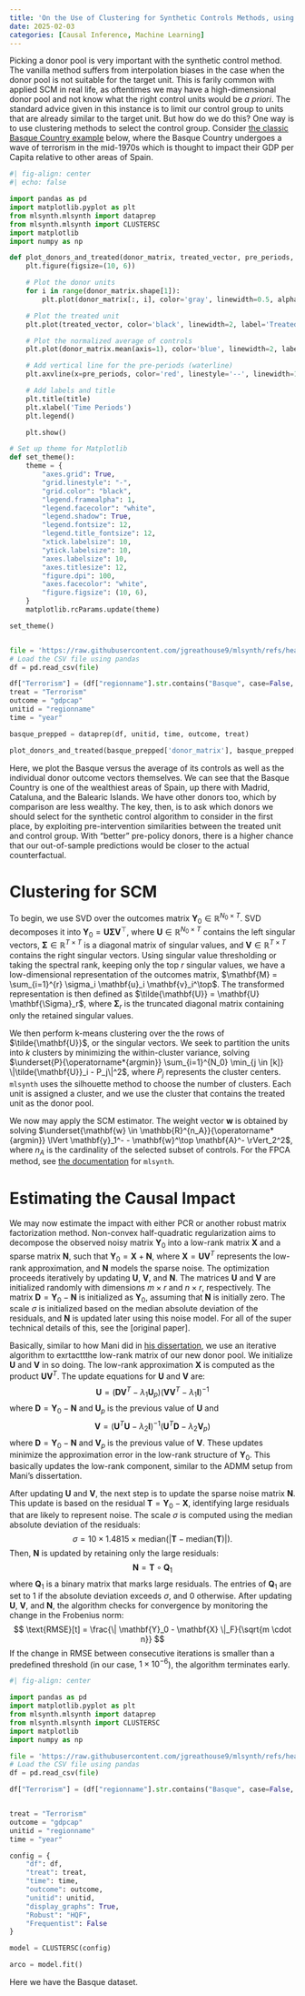 ```yaml
---
title: 'On the Use of Clustering for Synthetic Controls Methods, using mlsynth'
date: 2025-02-03
categories: [Causal Inference, Machine Learning]
---
```


Picking a donor pool is very important with the synthetic control method. The vanilla method suffers from interpolation biases in the case when the donor pool is not suitable for the target unit. This is farily common with applied SCM in real life, as oftentimes we may have a high-dimensional donor pool and not know what the right control units would be _a priori_. The standard advice given in this instance is to limit our control group to units that are already similar to the target unit. But how do we do this? One way is to use clustering methods to select the control group. Consider [the classic Basque Country example](https://economics.mit.edu/sites/default/files/publications/The%20Economic%20Costs%20of%20Conflict.pdf) below, where the Basque Country undergoes a wave of terrorism in the mid-1970s which is thought to impact their GDP per Capita relative to other areas of Spain.

```python
#| fig-align: center
#| echo: false

import pandas as pd
import matplotlib.pyplot as plt
from mlsynth.mlsynth import dataprep
from mlsynth.mlsynth import CLUSTERSC
import matplotlib
import numpy as np

def plot_donors_and_treated(donor_matrix, treated_vector, pre_periods, title):
    plt.figure(figsize=(10, 6))

    # Plot the donor units
    for i in range(donor_matrix.shape[1]):
        plt.plot(donor_matrix[:, i], color='gray', linewidth=0.5, alpha=0.8, label='_nolegend_')

    # Plot the treated unit
    plt.plot(treated_vector, color='black', linewidth=2, label='Treated Unit')

    # Plot the normalized average of controls
    plt.plot(donor_matrix.mean(axis=1), color='blue', linewidth=2, label='Average of Controls')

    # Add vertical line for the pre-periods (waterline)
    plt.axvline(x=pre_periods, color='red', linestyle='--', linewidth=1.5, label='Terrorism')

    # Add labels and title
    plt.title(title)
    plt.xlabel('Time Periods')
    plt.legend()

    plt.show()

# Set up theme for Matplotlib
def set_theme():
    theme = {
        "axes.grid": True,
        "grid.linestyle": "-",
        "grid.color": "black",
        "legend.framealpha": 1,
        "legend.facecolor": "white",
        "legend.shadow": True,
        "legend.fontsize": 12,
        "legend.title_fontsize": 12,
        "xtick.labelsize": 10,
        "ytick.labelsize": 10,
        "axes.labelsize": 10,
        "axes.titlesize": 12,
        "figure.dpi": 100,
        "axes.facecolor": "white",
        "figure.figsize": (10, 6),
    }
    matplotlib.rcParams.update(theme)

set_theme()


file = 'https://raw.githubusercontent.com/jgreathouse9/mlsynth/refs/heads/main/basedata/basque_data.csv'
# Load the CSV file using pandas
df = pd.read_csv(file)

df["Terrorism"] = (df["regionname"].str.contains("Basque", case=False, na=False) & (df["year"] >= 1973)).astype(int)
treat = "Terrorism"
outcome = "gdpcap"
unitid = "regionname"
time = "year"

basque_prepped = dataprep(df, unitid, time, outcome, treat)

plot_donors_and_treated(basque_prepped['donor_matrix'], basque_prepped['y'], basque_prepped['pre_periods'], 'Basque vs. Controls')

```

Here, we plot the Basque versus the average of its controls as well as the individual donor outcome vectors themselves. We can see that the Basque Country is one of the wealthiest areas of Spain, up there with Madrid, Cataluna, and the Balearic Islands. We have other donors too, which by comparison are less wealthy. The key, then, is to ask which donors we should select for the synthetic control algorithm to consider in the first place, by exploiting pre-intervention similarities between the treated unit and control group. With "better" pre-policy donors, there is a higher chance that our out-of-sample predictions would be closer to the actual counterfactual.

# Clustering for SCM

To begin, we use SVD over the outcomes matrix $\mathbf{Y}_0 \in \mathbb{R}^{N_0 \times T}$. SVD decomposes it into $\mathbf{Y}_0 = \mathbf{U} \mathbf{\Sigma} \mathbf{V}^\top$, where $\mathbf{U} \in \mathbb{R}^{N_0 \times T}$ contains the left singular vectors, $\mathbf{\Sigma} \in \mathbb{R}^{T \times T}$ is a diagonal matrix of singular values, and $\mathbf{V} \in \mathbb{R}^{T \times T}$ contains the right singular vectors. Using singular value thresholding or taking the spectral rank, keeping only the top $r$ singular values, we have a low-dimensional representation of the outcomes matrix, $\mathbf{M} = \sum_{i=1}^{r} \sigma_i \mathbf{u}_i \mathbf{v}_i^\top$. The transformed representation is then defined as $\tilde{\mathbf{U}} = \mathbf{U} \mathbf{\Sigma}_r$, where $\mathbf{\Sigma}_r$ is the truncated diagonal matrix containing only the retained singular values.

We then perform k-means clustering over the the rows of $\tilde{\mathbf{U}}$, or the singular vectors. We seek to partition the units into $k$ clusters by minimizing the within-cluster variance, solving $\underset{P}{\operatorname*{argmin}} \sum_{i=1}^{N_0} \min_{j \in [k]} \|\tilde{\mathbf{U}}_i - P_j\|^2$, where $P_j$ represents the cluster centers. ``mlsynth`` uses the silhouette method to choose the number of clusters. Each unit is assigned a cluster, and we use the cluster that contains the treated unit as the donor pool.

We now may apply the SCM estimator. The weight vector $\mathbf{w}$ is obtained by solving $\underset{\mathbf{w} \in \mathbb{R}^{n_A}}{\operatorname*{argmin}} \lVert \mathbf{y}_1^- - \mathbf{w}^\top \mathbf{A}^- \rVert_2^2$, where $n_A$ is the cardinality of the selected subset of controls. For the FPCA method, see [the documentation](https://mlsynth.readthedocs.io/en/latest/clustersc.html) for ``mlsynth``.

# Estimating the Causal Impact

We may now estimate the impact with either PCR or another robust matrix factorization method. Non-convex half-quadratic regularization aims to decompose the observed noisy matrix $\mathbf{Y}_0$ into a low-rank matrix $\mathbf{X}$ and a sparse matrix $\mathbf{N}$, such that $\mathbf{Y}_0 = \mathbf{X} + \mathbf{N}$, where $\mathbf{X} = \mathbf{U} \mathbf{V}^T$ represents the low-rank approximation, and $\mathbf{N}$ models the sparse noise. The optimization proceeds iteratively by updating $\mathbf{U}$, $\mathbf{V}$, and $\mathbf{N}$. The matrices $\mathbf{U}$ and $\mathbf{V}$ are initialized randomly with dimensions $m \times r$ and $n \times r$, respectively. The matrix $\mathbf{D} = \mathbf{Y}_0 - \mathbf{N}$ is initialized as $\mathbf{Y}_0$, assuming that $\mathbf{N}$ is initially zero. The scale $\sigma$ is initialized based on the median absolute deviation of the residuals, and $\mathbf{N}$ is updated later using this noise model. For all of the super technical details of this, see the [original paper].

Basically, similar to how Mani did in [his dissertation](https://academicworks.cuny.edu/cgi/viewcontent.cgi?article=6069&context=gc_etds), we use an iterative algorithm to exrtacttthe low-rank matrix of our new donor pool. We initialize $\mathbf{U}$ and $\mathbf{V}$ in so doing. The low-rank approximation $\mathbf{X}$ is computed as the product $\mathbf{U} \mathbf{V}^T$. The update equations for $\mathbf{U}$ and $\mathbf{V}$ are:
  $$
  \mathbf{U} = \left( \mathbf{D} \mathbf{V}^T - \lambda_1 \mathbf{U}_p \right) \left( \mathbf{V} \mathbf{V}^T - \lambda_1 \mathbf{I} \right)^{-1}
  $$
  where $\mathbf{D} = \mathbf{Y}_0 - \mathbf{N}$ and $\mathbf{U}_p$ is the previous value of $\mathbf{U}$ and
  $$
  \mathbf{V} = \left( \mathbf{U}^T \mathbf{U} - \lambda_2 \mathbf{I} \right)^{-1} \left( \mathbf{U}^T \mathbf{D} - \lambda_2 \mathbf{V}_p \right)
  $$
where $\mathbf{D} = \mathbf{Y}_0 - \mathbf{N}$ and $\mathbf{V}_p$ is the previous value of $\mathbf{V}$. These updates minimize the approximation error in the low-rank structure of $\mathbf{Y}_0$. This basically updates the low-rank component, similar to the ADMM setup from Mani's dissertation.

After updating $\mathbf{U}$ and $\mathbf{V}$, the next step is to update the sparse noise matrix $\mathbf{N}$. This update is based on the residual $\mathbf{T} = \mathbf{Y}_0 - \mathbf{X}$, identifying large residuals that are likely to represent noise. The scale $\sigma$ is computed using the median absolute deviation of the residuals:
$$
\sigma = 10 \times 1.4815 \times \text{median}(\left| \mathbf{T} - \text{median}(\mathbf{T}) \right|).
$$
Then, $\mathbf{N}$ is updated by retaining only the large residuals:
$$
\mathbf{N} = \mathbf{T} \circ \mathbf{Q}_1
$$
where $\mathbf{Q}_1$ is a binary matrix that marks large residuals. The entries of $\mathbf{Q}_1$ are set to 1 if the absolute deviation exceeds $\sigma$, and 0 otherwise. After updating $\mathbf{U}$, $\mathbf{V}$, and $\mathbf{N}$, the algorithm checks for convergence by monitoring the change in the Frobenius norm:
$$
\text{RMSE}[t] = \frac{\| \mathbf{Y}_0 - \mathbf{X} \|_F}{\sqrt{m \cdot n}}
$$
If the change in RMSE between consecutive iterations is smaller than a predefined threshold (in our case, $1 \times 10^{-6}$), the algorithm terminates early.

```python
#| fig-align: center

import pandas as pd
import matplotlib.pyplot as plt
from mlsynth.mlsynth import dataprep
from mlsynth.mlsynth import CLUSTERSC
import matplotlib
import numpy as np

file = 'https://raw.githubusercontent.com/jgreathouse9/mlsynth/refs/heads/main/basedata/basque_data.csv'
# Load the CSV file using pandas
df = pd.read_csv(file)

df["Terrorism"] = (df["regionname"].str.contains("Basque", case=False, na=False) & (df["year"] >= 1973)).astype(int)


treat = "Terrorism"
outcome = "gdpcap"
unitid = "regionname"
time = "year"

config = {
    "df": df,
    "treat": treat,
    "time": time,
    "outcome": outcome,
    "unitid": unitid,
    "display_graphs": True,
    "Robust": "HQF",
    "Frequentist": False
}

model = CLUSTERSC(config)

arco = model.fit()
```

Here we have the Basque dataset.
